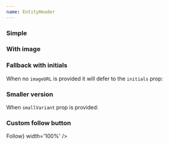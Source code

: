 ```yaml
---
name: EntityHeader
---
```


### Simple

<Playground>
  <EntityHeader name="Francesca DiMattio" />
</Playground>

### With image

<Playground>
  <EntityHeader
    imageUrl="https://picsum.photos/110/110/?random"
    name="Francesca DiMattio"
  />
</Playground>

### Fallback with initials

When no `imageURL` is provided it will defer to the `initials` prop:

<Playground>
  <EntityHeader
    initials="FD"
    name="Francesca DiMattio"
    meta="American, b. 1979"
    href="http://www.artsy.net/artist/francesca-dimattio"
  />
</Playground>

### Smaller version

When `smallVariant` prop is provided:

<Playground>
  <EntityHeader
    smallVariant
    initials="FD"
    name="Francesca DiMattio"
    imageUrl="https://picsum.photos/110/110/?random"
    href="http://www.artsy.net/artist/francesca-dimattio"
  />
</Playground>

### Custom follow button

<Playground>
	<BorderBox width={500}>
		<EntityHeader
			imageUrl="https://picsum.photos/110/110/?random"
			initials="FD"
			name="Francesca DiMattio"
			meta="American, b. 1979"
			href="http://www.artsy.net/artist/francesca-dimattio"
			FollowButton={<Button size='small'>Follow</Button>}
			width='100%'
		/>
	</BorderBox>
</Playground>



